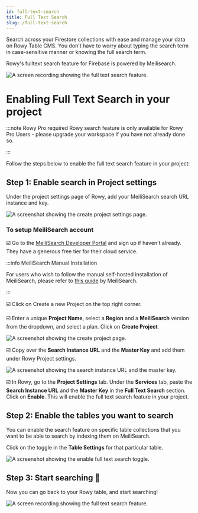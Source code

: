 ```yaml
---
id: full-text-search
title: Full Text Search
slug: /full-text-search
---
```



Search across your Firestore collections with ease and manage your data on Rowy Table CMS. You don't have to worry about typing the search term in case-sensitive manner or knowing the full search term.  

Rowy's fulltext search feature for Firebase is powered by Meilisearch.

![A screen recording showing the full text search feature.](./assets/fulltext.gif)

# Enabling Full Text Search in your project

:::note Rowy Pro required
Rowy search feature is only available for Rowy Pro Users - please upgrade your workspace if you have not already done so.

:::

Follow the steps below to enable the full text search feature in your project:

## Step 1: Enable search in Project settings

Under the project settings page of Rowy, add your MeiliSearch search URL instance and key.

<img src={projectSettings} alt="A screenshot showing the create project settings page." />

### To setup MeiliSearch account
☑️ Go to the [MeiliSearch Developer Portal](https://cloud.meilisearch.com/projects) and sign up if haven't already. They have a generous free tier for their cloud service.

:::info MeiliSearch Manual Installation

For users who wish to follow the manual self-hosted installation of MeiliSearch, please refer to [this guide](https://docs.meilisearch.com/learn/getting_started/quick_start.html#setup-and-installation) by MeiliSearch.

:::

☑️ Click on Create a new Project on the top right corner. 

☑️ Enter a unique **Project Name**, select a **Region** and a **MeiliSearch** version from the dropdown, and select a plan. Click on **Create Project**.

<img src={meilisearchImg} alt="A screenshot showing the create project page." />

☑️ Copy over the **Search Instance URL** and the **Master Key** and add them under Rowy Project settings.

<img src={textSearch} alt="A screenshot showing the search instance URL and the master key." />

☑️ In Rowy, go to the **Project Settings** tab. Under the **Services** tab, paste the **Search Instance URL** and the **Master Key** in the **Full Text Search** section. Click on **Enable**. This will enable the full text search feature in your project.

## Step 2: Enable the tables you want to search

You can enable the search feature on specific table collections that you want to be able to search by indexing them on MeiliSearch.

Click on the toggle in the **Table Settings** for that particular table.

<img src={enableTextSearch} alt="A screenshot showing the enable full text search toggle." />

## Step 3: Start searching 🚀

Now you can go back to your Rowy table, and start searching! 

![A screen recording showing the full text search feature.](./assets/text-search.gif)
